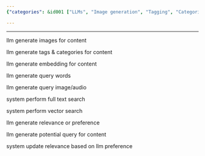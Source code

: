 ```yaml
---
{"categories": &id001 ["LLMs", "Image generation", "Tagging", "Categories", "Embeddings", "Search", "Media Generation"], "category": "Artificial Intelligence", "date": "2023-12-20 18:36:32", "description": "This article explores the application of Large Language Models (LLMs) in generating various elements such as images, tags, categories, and embeddings for content. It also delves into the capabilities of these models to perform full-text and vector searches, generate query words and media, update relevance based on user preferences, and even generate new queries for content.", "tags": *id001, "title": "Rag In My Mind"}

---
```


------

llm generate images for content

llm generate tags & categories for content

llm generate embedding for content

llm generate query words

llm generate query image/audio

system perform full text search

system perform vector search

llm generate relevance or preference

llm generate potential query for content

system update relevance based on llm preference

